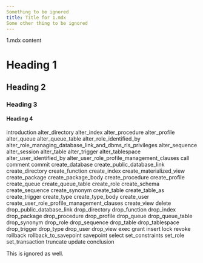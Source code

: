 ```yaml
---
Something to be ignored
title: Title for 1.mdx
Some other thing to be ignored
---
```


1.mdx content

# Heading 1

## Heading 2

### Heading 3

#### Heading 4

<div class="toctree">
  introduction alter_directory alter_index alter_procedure alter_profile
  alter_queue alter_queue_table alter_role_identified_by
  alter_role_managing_database_link_and_dbms_rls_privileges alter_sequence
  alter_session alter_table alter_trigger alter_tablespace
  alter_user_identified_by alter_user_role_profile_management_clauses call
  comment commit create_database create_public_database_link create_directory
  create_function create_index create_materialized_view create_package
  create_package_body create_procedure create_profile create_queue
  create_queue_table create_role create_schema create_sequence create_synonym
  create_table create_table_as create_trigger create_type create_type_body
  create_user create_user_role_profile_management_clauses create_view delete
  drop_public_database_link drop_directory drop_function drop_index drop_package
  drop_procedure drop_profile drop_queue drop_queue_table drop_synonym drop_role
  drop_sequence drop_table drop_tablespace drop_trigger drop_type drop_user
  drop_view exec grant insert lock revoke rollback rollback_to_savepoint
  savepoint select set_constraints set_role set_transaction truncate update
  conclusion
</div>

This is ignored as well.

